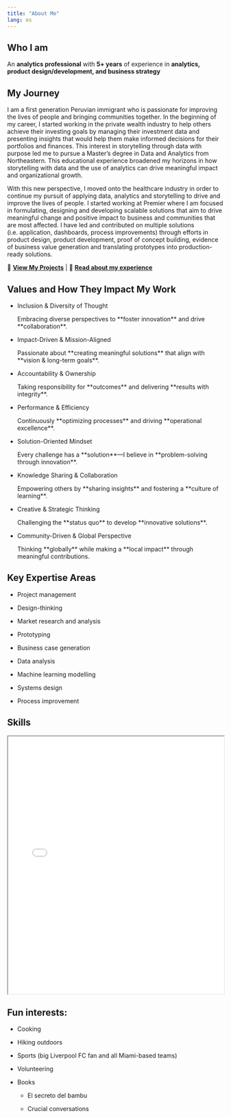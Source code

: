 ```yaml
---
title: "About Me"
lang: es
---
```


## Who I am

An **analytics professional** with **5+ years** of experience in **analytics, product design/development, and business strategy**

## **My Journey**

I am a first generation Peruvian immigrant who is passionate for improving the lives of people and bringing communities together. In the beginning of my career, I started working in the private wealth industry to help others achieve their investing goals by managing their investment data and presenting insights that would help them make informed decisions for their portfolios and finances. This interest in storytelling through data with purpose led me to pursue a Master's degree in Data and Analytics from Northeastern. This educational experience broadened my horizons in how storytelling with data and the use of analytics can drive meaningful impact and organizational growth.

With this new perspective, I moved onto the healthcare industry in order to continue my pursuit of applying data, analytics and storytelling to drive and improve the lives of people. I started working at Premier where I am focused in formulating, designing and developing scalable solutions that aim to drive meaningful change and positive impact to business and communities that are most affected. I have led and contributed on multiple solutions  (i.e. application, dashboards, process improvements) through efforts in product design, product development, proof of concept building, evidence of business value generation and translating prototypes into production-ready solutions.

🔗 [**View My Projects**](projects.qmd) \| 🔗 [**Read about my experience**](blog.qmd)

## Values and How They Impact My Work

-   Inclusion & Diversity of Thought

    Embracing diverse perspectives to \*\*foster innovation\*\* and drive \*\*collaboration\*\*.

-   Impact-Driven & Mission-Aligned

    Passionate about \*\*creating meaningful solutions\*\* that align with \*\*vision & long-term goals\*\*.

-   Accountability & Ownership

    Taking responsibility for \*\*outcomes\*\* and delivering \*\*results with integrity\*\*.

-   Performance & Efficiency

    Continuously \*\*optimizing processes\*\* and driving \*\*operational excellence\*\*.

-   Solution-Oriented Mindset

    Every challenge has a \*\*solution\*\*—I believe in \*\*problem-solving through innovation\*\*.

-   Knowledge Sharing & Collaboration

    Empowering others by \*\*sharing insights\*\* and fostering a \*\*culture of learning\*\*.

-   Creative & Strategic Thinking

    Challenging the \*\*status quo\*\* to develop \*\*innovative solutions\*\*.

-   Community-Driven & Global Perspective

    Thinking \*\*globally\*\* while making a \*\*local impact\*\* through meaningful contributions.

## Key Expertise Areas

-   Project management

-   Design-thinking

-   Market research and analysis

-   Prototyping

-   Business case generation

-   Data analysis

-   Machine learning modelling

-   Systems design

-   Process improvement

## Skills

```{=html}
<iframe src="figures/interactive_skills_chart.html" width="100%" height="600px"></iframe>
```

## Fun interests:

-   Cooking

-   Hiking outdoors

-   Sports (big Liverpool FC fan and all Miami-based teams)

-   Volunteering

-   Books

    -   El secreto del bambu

    -   Crucial conversations
